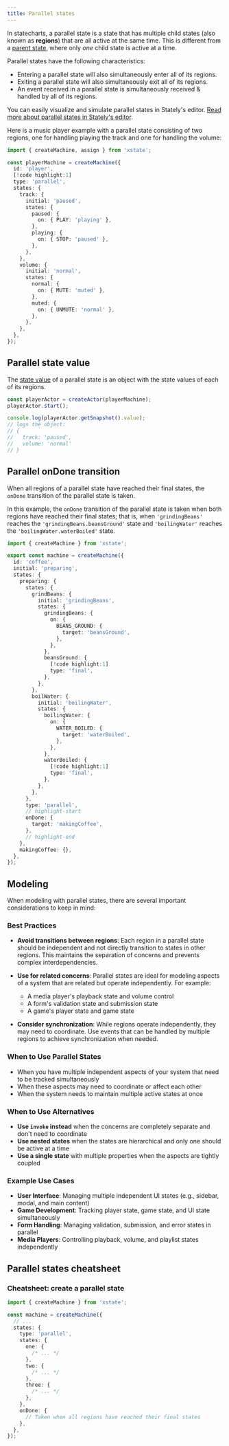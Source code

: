 ```yaml
---
title: Parallel states
---
```


In statecharts, a parallel state is a state that has multiple child states (also known as **regions**) that are all active at the same time. This is different from a [parent state](parent-states.mdx), where only _one_ child state is active at a time.

Parallel states have the following characteristics:

- Entering a parallel state will also simultaneously enter all of its regions.
- Exiting a parallel state will also simultaneously exit all of its regions.
- An event received in a parallel state is simultaneously received & handled by all of its regions.

<Callout>

You can easily visualize and simulate parallel states in Stately's editor. [Read more about parallel states in Stately's editor](/docs/editor-states-and-transitions/#parallel-states).

</Callout>

Here is a music player example with a parallel state consisting of two regions, one for handling playing the track and one for handling the volume:

```ts
import { createMachine, assign } from 'xstate';

const playerMachine = createMachine({
  id: 'player',
  [!code highlight:1]
  type: 'parallel',
  states: {
    track: {
      initial: 'paused',
      states: {
        paused: {
          on: { PLAY: 'playing' },
        },
        playing: {
          on: { STOP: 'paused' },
        },
      },
    },
    volume: {
      initial: 'normal',
      states: {
        normal: {
          on: { MUTE: 'muted' },
        },
        muted: {
          on: { UNMUTE: 'normal' },
        },
      },
    },
  },
});
```

<EmbedMachine
  name="Video player"
  embedURL="https://stately.ai/registry/editor/embed/e13bef2b-bb13-4465-96ac-0bc25340688e?machineId=733de338-26cb-40a5-a0b5-b76bfc0405c3"
/>

## Parallel state value

The [state value](states.mdx#state-value) of a parallel state is an object with the state values of each of its regions.

```ts
const playerActor = createActor(playerMachine);
playerActor.start();

console.log(playerActor.getSnapshot().value);
// logs the object:
// {
//   track: 'paused',
//   volume: 'normal'
// }
```

## Parallel onDone transition

When all regions of a parallel state have reached their final states, the `onDone` transition of the parallel state is taken.

In this example, the `onDone` transition of the parallel state is taken when both regions have reached their final states; that is, when `'grindingBeans'` reaches the `'grindingBeans.beansGround'` state and `'boilingWater'` reaches the `'boilingWater.waterBoiled'` state.

```ts
import { createMachine } from 'xstate';

export const machine = createMachine({
  id: 'coffee',
  initial: 'preparing',
  states: {
    preparing: {
      states: {
        grindBeans: {
          initial: 'grindingBeans',
          states: {
            grindingBeans: {
              on: {
                BEANS_GROUND: {
                  target: 'beansGround',
                },
              },
            },
            beansGround: {
              [!code highlight:1]
              type: 'final',
            },
          },
        },
        boilWater: {
          initial: 'boilingWater',
          states: {
            boilingWater: {
              on: {
                WATER_BOILED: {
                  target: 'waterBoiled',
                },
              },
            },
            waterBoiled: {
              [!code highlight:1]
              type: 'final',
            },
          },
        },
      },
      type: 'parallel',
      // highlight-start
      onDone: {
        target: 'makingCoffee',
      },
      // highlight-end
    },
    makingCoffee: {},
  },
});
```

<EmbedMachine embedURL="https://stately.ai/registry/editor/embed/c447d996-cef1-421d-a422-8be695668764?machineId=187dcde8-efed-4106-bfa7-59afadb2297f&mode=Simulate" />

## Modeling

When modeling with parallel states, there are several important considerations to keep in mind:

### Best Practices

- **Avoid transitions between regions**: Each region in a parallel state should be independent and not directly transition to states in other regions. This maintains the separation of concerns and prevents complex interdependencies.

- **Use for related concerns**: Parallel states are ideal for modeling aspects of a system that are related but operate independently. For example:

  - A media player's playback state and volume control
  - A form's validation state and submission state
  - A game's player state and game state

- **Consider synchronization**: While regions operate independently, they may need to coordinate. Use events that can be handled by multiple regions to achieve synchronization when needed.

### When to Use Parallel States

- When you have multiple independent aspects of your system that need to be tracked simultaneously
- When these aspects may need to coordinate or affect each other
- When the system needs to maintain multiple active states at once

### When to Use Alternatives

- **Use `invoke` instead** when the concerns are completely separate and don't need to coordinate
- **Use nested states** when the states are hierarchical and only one should be active at a time
- **Use a single state** with multiple properties when the aspects are tightly coupled

### Example Use Cases

- **User Interface**: Managing multiple independent UI states (e.g., sidebar, modal, and main content)
- **Game Development**: Tracking player state, game state, and UI state simultaneously
- **Form Handling**: Managing validation, submission, and error states in parallel
- **Media Players**: Controlling playback, volume, and playlist states independently

## Parallel states cheatsheet

### Cheatsheet: create a parallel state

```ts
import { createMachine } from 'xstate';

const machine = createMachine({
  // ...
  states: {
    type: 'parallel',
    states: {
      one: {
        /* ... */
      },
      two: {
        /* ... */
      },
      three: {
        /* ... */
      },
    },
    onDone: {
      // Taken when all regions have reached their final states
    },
  },
});
```
